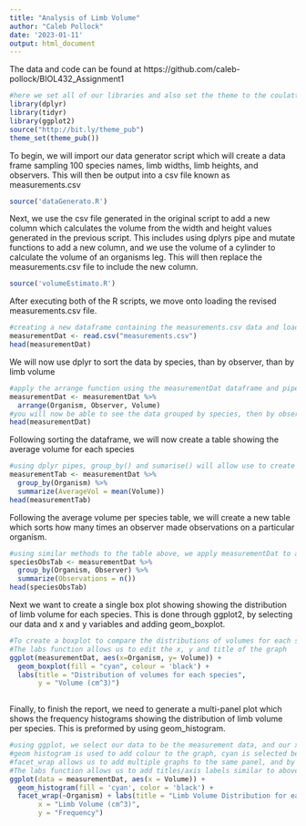 ```yaml
---
title: "Analysis of Limb Volume"
author: "Caleb Pollock"
date: '2023-01-11'
output: html_document
---
```

The data and code can be found at https://github.com/caleb-pollock/BIOL432_Assignment1

```r
#here we set all of our libraries and also set the theme to the coulatti theme
library(dplyr)
library(tidyr)
library(ggplot2)
source("http://bit.ly/theme_pub")
theme_set(theme_pub())
```

To begin, we will import our data generator script which will create a data frame sampling 100 species names, limb widths, limb heights, and observers. This will then be output into a csv file known as measurements.csv

```r
source('dataGenerato.R')
```

Next, we use the csv file generated in the original script to add a new column which calculates the volume from the width and height values generated in the previous script. This includes using dplyrs pipe and mutate functions to add a new column, and we use the volume of a cylinder to calculate the volume of an organisms leg. This will then replace the measurements.csv file to include the new column.

```r
source('volumeEstimato.R')
```

After executing both of the R scripts, we move onto loading the revised measurements.csv file.

```r
#creating a new dataframe containing the measurements.csv data and loading the revised measurements.csv
measurementDat <- read.csv("measurements.csv")
head(measurementDat)
```

We will now use dplyr to sort the data by species, than by observer, than by limb volume

```r
#apply the arrange function using the measurementDat dataframe and pipe to create a new dataframe which is arranged properly with Organism > Species > Volume
measurementDat <- measurementDat %>%
  arrange(Organism, Observer, Volume)
#you will now be able to see the data grouped by species, then by observer, and finally lowest to highest volume
head(measurementDat)
```
 
Following sorting the dataframe, we will now create a table showing the average volume for each species

```r
#using dplyr pipes, group_by() and sumarise() will allow use to create a table with average volume for each species. This will create a new dataframe called measurementTab that will be a table of the average volume for each species
measurementTab <- measurementDat %>%
  group_by(Organism) %>%
  summarize(AverageVol = mean(Volume))
head(measurementTab)
```

Following the average volume per species table, we will create a new table which sorts how many times an observer made observations on a particular organism.

```r
#using similar methods to the table above, we apply measurementDat to a new dataframe called speciesObsTab, which will be a table containing Organism, observer, and observations. group_by() will select the organism and observer to be included in the new table, and summarize() will return the current group size (n()) under a new column called Observations. 
speciesObsTab <- measurementDat %>%
  group_by(Organism, Observer) %>%
  summarize(Observations = n())
head(speciesObsTab)
```

Next we want to create a single box plot showing showing the distribution of limb volume for each species. This is done through ggplot2, by selecting our data and x and y variables and adding geom_boxplot.

```r
#To create a boxplot to compare the distributions of volumes for each species, we use ggplot2 to first select our data, and x and y variables fit inside of the aes function. We then add the geom_boxplot() to get our results
#The labs function allows us to edit the x, y and title of the graph
ggplot(measurementDat, aes(x=Organism, y= Volume)) + 
  geom_boxplot(fill = "cyan", colour = 'black') + 
  labs(title = "Distribution of volumes for each species",
       y = "Volume (cm^3)")
                                                      
```
Finally, to finish the report, we need to generate a multi-panel plot which shows the frequency histograms showing the distribution of limb volume per species. This is preformed by using geom_histogram. 

```r
#using ggplot, we select our data to be the measurement data, and our x axis value is volume. The y axis is a frequency calculation, or number of volumes that fall under a certain range
#geom histogram is used to add colour to the graph, cyan is selected because it looks nice in my opinion
#facet_wrap allows us to add multiple graphs to the same panel, and by selecting ~Organism, each graph is sorted by the respective species
#The labs function allows us to add titles/axis labels similar to above
ggplot(data = measurementDat, aes(x = Volume)) +
  geom_histogram(fill = 'cyan', color = 'black') +
  facet_wrap(~Organism) + labs(title = "Limb Volume Distribution for each Organism",
       x = "Limb Volume (cm^3)",
       y = "Frequency")
  
```

